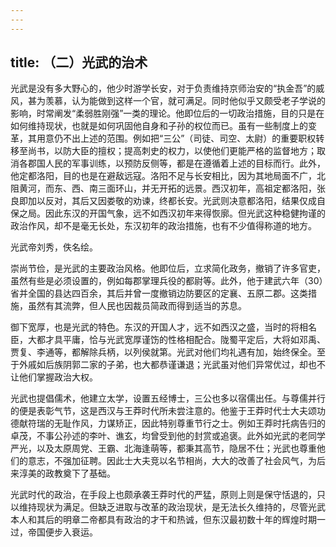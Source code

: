 ```yaml
---
---
---
```

title: （二）光武的治术
---



光武是没有多大野心的，他少时游学长安，对于负责维持京师治安的“执金吾”的威风，甚为羡慕，认为能做到这样一个官，就可满足。同时他似乎又颇受老子学说的影响，时常阐发“柔弱胜刚强”一类的理论。他即位后的一切政治措施，目的只是在如何维持现状，也就是如何巩固他自身和子孙的权位而已。虽有一些制度上的变革，其用意仍不出上述的范围。例如把“三公”（司徒、司空、太尉）的重要职权转移至尚书，以防大臣的擅权；提高刺史的权力，以使他们更能严格的监督地方；取消各郡国人民的军事训练，以预防反侧等，都是在遵循着上述的目标而行。此外，他定都洛阳，目的也是在避敌远寇。洛阳不足与长安相比，因为其地局面不广，北阻黄河，而东、西、南三面环山，并无开拓的远景。西汉初年，高祖定都洛阳，张良即加以反对，其后又因娄敬的劝谏，终都长安。光武则决意都洛阳，结果仅成自保之局。因此东汉的开国气象，远不如西汉初年来得恢廓。但光武这种稳健拘谨的政治作风，却不是毫无长处，东汉初年的政治措施，也有不少值得称道的地方。

光武帝刘秀，佚名绘。

崇尚节俭，是光武的主要政治风格。他即位后，立求简化政务，撤销了许多官吏，虽然有些是必须设置的，例如每郡掌理兵役的都尉等。此外，他于建武六年（30）省并全国的县达四百余，其后并曾一度撤销边防要区的定襄、五原二郡。这类措施，虽然有其流弊，但人民也因裁员简政而得到适当的苏息。

御下宽厚，也是光武的特色。东汉的开国人才，远不如西汉之盛，当时的将相名臣，大都才具平庸，恰与光武宽厚谨饬的性格相配合。陇蜀平定后，大将如邓禹、贾复、李通等，都解除兵柄，以列侯就第。光武对他们均礼遇有加，始终保全。至于外戚如后族阴郭二家的子弟，也大都恭谨谦退；光武虽对他们异常优过，却也不让他们掌握政治大权。

光武也提倡儒术，他建立太学，设置五经博士，三公也多以宿儒出任。与尊儒并行的便是表彰气节，这是西汉与王莽时代所未尝注意的。他鉴于王莽时代士大夫颂功德献符瑞的无耻作风，力谋矫正，因此特别尊重节行之士。例如王莽时托病告归的卓茂，不事公孙述的李叶、谯玄，均曾受到他的封赏或追褒。此外如光武的老同学严光，以及太原周党、王霸、北海逢萌等，都秉其高节，隐居不仕；光武也尊重他们的意志，不强加征聘。因此士大夫竞以名节相尚，大大的改善了社会风气，为后来淳美的政教奠下了基础。

光武时代的政治，在手段上也颇承袭王莽时代的严猛，原则上则是保守恬退的，只以维持现状为满足。但缺乏进取与改革的政治现状，是无法长久维持的，尽管光武本人和其后的明章二帝都具有政治的才干和热诚，但东汉最初数十年的辉煌时期一过，帝国便步入衰运。